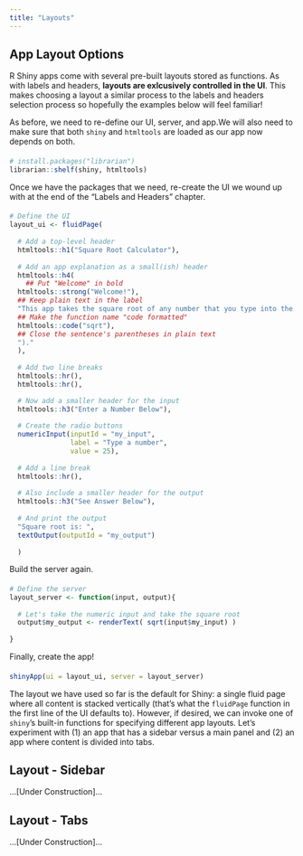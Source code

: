 ```yaml
---
title: "Layouts"
---
```


## App Layout Options

R Shiny apps come with several pre-built layouts stored as functions. As with labels and headers, **layouts are exlcusively controlled in the UI**. This makes choosing a layout a similar process to the labels and headers selection process so hopefully the examples below will feel familiar!

As before, we need to re-define our UI, server, and app.We will also need to make sure that both `shiny` and `htmltools` are loaded as our app now depends on both.

:::callout-note
#### 
```r
# install.packages("librarian")
librarian::shelf(shiny, htmltools)
```
:::

Once we have the packages that we need, re-create the UI we wound up with at the end of the "Labels and Headers" chapter.

:::callout-note
####
```r
# Define the UI
layout_ui <- fluidPage(
  
  # Add a top-level header
  htmltools::h1("Square Root Calculator"),
  
  # Add an app explanation as a small(ish) header
  htmltools::h4(
    ## Put "Welcome" in bold
  htmltools::strong("Welcome!"),
  ## Keep plain text in the label
  "This app takes the square root of any number that you type into the box below (by using the R function ",
  ## Make the function name "code formatted"
  htmltools::code("sqrt"),
  ## Close the sentence's parentheses in plain text
  ")."
  ),
  
  # Add two line breaks
  htmltools::hr(),
  htmltools::hr(),

  # Now add a smaller header for the input
  htmltools::h3("Enter a Number Below"),
  
  # Create the radio buttons
  numericInput(inputId = "my_input",
               label = "Type a number",
               value = 25),
  
  # Add a line break
  htmltools::hr(),
  
  # Also include a smaller header for the output
  htmltools::h3("See Answer Below"),
  
  # And print the output
  "Square root is: ",
  textOutput(outputId = "my_output")
  
  )
```
:::

Build the server again.

:::callout-note
####
```r
# Define the server
layout_server <- function(input, output){
  
  # Let's take the numeric input and take the square root
  output$my_output <- renderText( sqrt(input$my_input) )
  
}
```
:::

Finally, create the app!

:::callout-note
#### 
```r
shinyApp(ui = layout_ui, server = layout_server)
```
:::

The layout we have used so far is the default for Shiny: a single fluid page where all content is stacked vertically (that's what the `fluidPage` function in the first line of the UI defaults to). However, if desired, we can invoke one of `shiny`'s built-in functions for specifying different app layouts. Let's experiment with (1) an app that has a sidebar versus a main panel and (2) an app where content is divided into tabs.

## Layout - Sidebar

...[Under Construction]...

## Layout - Tabs

...[Under Construction]...

